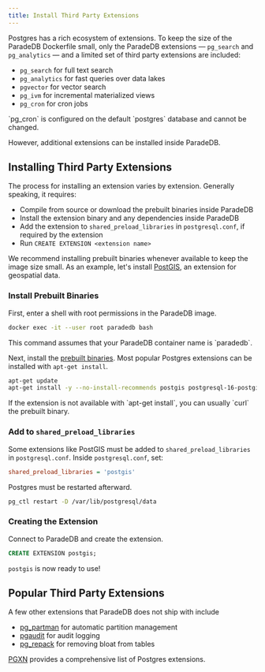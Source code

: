 ```yaml
---
title: Install Third Party Extensions
---
```


Postgres has a rich ecosystem of extensions. To keep the size of the ParadeDB Dockerfile small, only the ParadeDB extensions — `pg_search` and `pg_analytics` — and a limited set of third party extensions are included:

- `pg_search` for full text search
- `pg_analytics` for fast queries over data lakes
- `pgvector` for vector search
- `pg_ivm` for incremental materialized views
- `pg_cron` for cron jobs

<Note>
  `pg_cron` is configured on the default `postgres` database and cannot be
  changed.
</Note>

However, additional extensions can be installed inside ParadeDB.

## Installing Third Party Extensions

The process for installing an extension varies by extension. Generally speaking, it requires:

- Compile from source or download the prebuilt binaries inside ParadeDB
- Install the extension binary and any dependencies inside ParadeDB
- Add the extension to `shared_preload_libraries` in `postgresql.conf`, if required by the extension
- Run `CREATE EXTENSION <extension name>`

We recommend installing prebuilt binaries whenever available to keep the image size small. As an example,
let's install [PostGIS](https://github.com/postgis/postgis), an extension for geospatial data.

### Install Prebuilt Binaries

First, enter a shell with root permissions in the ParadeDB image.

```bash
docker exec -it --user root paradedb bash
```

<Note>
  This command assumes that your ParadeDB container name is `paradedb`.
</Note>

Next, install the [prebuilt binaries](https://postgis.net/documentation/getting_started/install_ubuntu/).
Most popular Postgres extensions can be installed with `apt-get install`.

```bash
apt-get update
apt-get install -y --no-install-recommends postgis postgresql-16-postgis-3
```

<Note>
  If the extension is not available with `apt-get install`, you can usually
  `curl` the prebuilt binary.
</Note>

### Add to `shared_preload_libraries`

Some extensions like PostGIS must be added to `shared_preload_libraries` in `postgresql.conf`. Inside `postgresql.conf`,
set:

```ini
shared_preload_libraries = 'postgis'
```

Postgres must be restarted afterward.

```bash
pg_ctl restart -D /var/lib/postgresql/data
```

### Creating the Extension

Connect to ParadeDB and create the extension.

```sql
CREATE EXTENSION postgis;
```

`postgis` is now ready to use!

## Popular Third Party Extensions

A few other extensions that ParadeDB does not ship with include

- [pg_partman](https://github.com/pgpartman/pg_partman) for automatic partition management
- [pgaudit](https://github.com/pgaudit/pgaudit) for audit logging
- [pg_repack](https://github.com/reorg/pg_repack) for removing bloat from tables

[PGXN](https://pgxn.org/) provides a comprehensive list of Postgres extensions.
